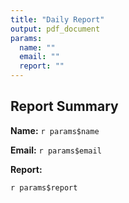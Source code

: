 ```yaml
---
title: "Daily Report"
output: pdf_document
params:
  name: ""
  email: ""
  report: ""
---
```


## Report Summary

**Name:** `r params$name`

**Email:** `r params$email`

**Report:**

`r params$report`
